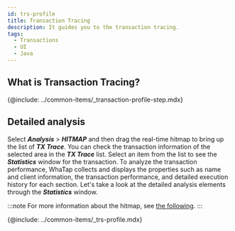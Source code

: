 ```yaml
---
id: trs-profile
title: Transaction Tracing
description: It guides you to the transaction tracing.
tags:
  - Transactions
  - UI
  - Java
---
```


## What is Transaction Tracing?

{@include: ../common-items/_transaction-profile-step.mdx}

## Detailed analysis

Select **_Analysis_** > **_HITMAP_** and then drag the real-time hitmap to bring up the list of **_TX Trace_**. You can check the transaction information of the selected area in the **_TX Trace_** list. Select an item from the list to see the **_Statistics_** window for the transaction. To analyze the transaction performance, WhaTap collects and displays the properties such as name and client information, the transaction performance, and detailed execution history for each section. Let's take a look at the detailed analysis elements through the **_Statistics_** window. 

:::note
For more information about the hitmap, see [the following](trs-view#detail-analysis).
:::

{@include: ../common-items/_trs-profile.mdx} 
